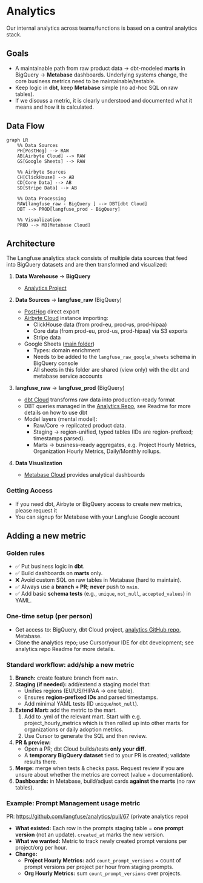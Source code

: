 # Analytics

Our internal analytics across teams/functions is based on a central analytics stack.

## Goals

- A maintainable path from raw product data → dbt-modeled **marts** in BigQuery → **Metabase** dashboards. Underlying systems change, the core business metrics need to be maintainable/testable.
- Keep logic in **dbt**, keep **Metabase** simple (no ad-hoc SQL on raw tables).
- If we discuss a metric, it is clearly understood and documented what it means and how it is calculated.

## Data Flow

```mermaid
graph LR
    %% Data Sources
    PH[PostHog] --> RAW
    AB[Airbyte Cloud] --> RAW
    GS[Google Sheets] --> RAW

    %% Airbyte Sources
    CH[ClickHouse] --> AB
    CD[Core Data] --> AB
    SD[Stripe Data] --> AB

    %% Data Processing
    RAW[langfuse_raw - BigQuery ] --> DBT[dbt Cloud]
    DBT --> PROD[langfuse_prod - BigQuery]

    %% Visualization
    PROD --> MB[Metabase Cloud]
```

## Architecture

The Langfuse analytics stack consists of multiple data sources that feed into BigQuery datasets and are then transformed and visualized:

1. **Data Warehouse** -> **BigQuery**

   - [Analytics Project](https://console.cloud.google.com/welcome?inv=1&invt=AbylRQ&project=analytics-461014)

2. **Data Sources** → **langfuse_raw** (BigQuery)

   - [PostHog](https://eu.posthog.com/project/7132) direct export
   - [Airbyte Cloud](https://cloud.airbyte.com/workspaces/c1588c24-d8e8-460a-93ee-cb5987156a60/connections) instance importing:
     - ClickHouse data (from prod-eu, prod-us, prod-hipaa)
     - Core data (from prod-eu, prod-us, prod-hipaa) via S3 exports
     - Stripe data
   - Google Sheets ([main folder](https://drive.google.com/drive/folders/1rFXodaQR81lcRg0QLl-3VF3hYhsJHRmI))
     - Types: domain enrichment
     - Needs to be added to the `langfuse_raw_google_sheets` schema in BigQuery console
     - All sheets in this folder are shared (view only) with the dbt and metabase service accounts

3. **langfuse_raw** → **langfuse_prod** (BigQuery)

   - [dbt Cloud](https://hy094.us1.dbt.com/dashboard/70471823463468/projects/70471823471745/) transforms raw data into production-ready format
   - DBT queries managed in the [Analytics Repo](https://github.com/langfuse/analytics), see Readme for more details on how to use dbt
   - Model layers (mental model):
     - Raw/Core → replicated product data.
     - Staging → region-unified, typed tables (IDs are region-prefixed; timestamps parsed).
     - Marts → business-ready aggregates, e.g. Project Hourly Metrics, Organization Hourly Metrics, Daily/Monthly rollups.

4. **Data Visualization**
   - [Metabase Cloud](https://langfuse.metabaseapp.com/) provides analytical dashboards

### Getting Access

- If you need dbt, Airbyte or BigQuery access to create new metrics, please request it
- You can signup for Metabase with your Langfuse Google account

## Adding a new metric

### Golden rules

- ✅ Put business logic in **dbt**.
- ✅ Build dashboards on **marts** only.
- ❌ Avoid custom SQL on raw tables in Metabase (hard to maintain).
- ✅ Always use a **branch + PR**; **never** push to `main`.
- ✅ Add basic **schema tests** (e.g., `unique`, `not_null`, `accepted_values`) in YAML.

### One-time setup (per person)

- Get access to: BigQuery, dbt Cloud project, [analytics GitHub repo](https://github.com/langfuse/analytics), Metabase.
- Clone the analytics repo; use Cursor/your IDE for dbt development; see analytics repo Readme for more details.

### Standard workflow: add/ship a new metric

1. **Branch:** create feature branch from `main`.
2. **Staging (if needed):** add/extend a staging model that:
   - Unifies regions (EU/US/HIPAA → one table).
   - Ensures **region-prefixed IDs** and parsed timestamps.
   - Add minimal YAML tests (ID `unique`/`not_null`).
3. **Extend Mart:** add the metric to the mart.
   1. Add to .yml of the relevant mart. Start with e.g. project_hourly_metrics which is then rolled up into other marts for organizations or daily adoption metrics.
   2. Use Cursor to generate the SQL and then review.
4. **PR & preview:**
   - Open a PR; dbt Cloud builds/tests **only your diff**.
   - A **temporary BigQuery dataset** tied to your PR is created; validate results there.
5. **Merge:** merge when tests & checks pass. Request review if you are unsure about whether the metrics are correct (value + documentation).
6. **Dashboards:** in Metabase, build/adjust cards **against the marts** (no raw tables).

### Example: Prompt Management usage metric

PR: https://github.com/langfuse/analytics/pull/67 (private analytics repo)

- **What existed:** Each row in the prompts staging table = **one prompt version** (not an update). `created_at` marks the new version.
- **What we wanted:** Metric to track newly created prompt versions per project/org per hour.
- **Change:**
  - **Project Hourly Metrics:** add `count_prompt_versions` = count of prompt versions per project per hour from staging prompts.
  - **Org Hourly Metrics:** sum `count_prompt_versions` over projects.
